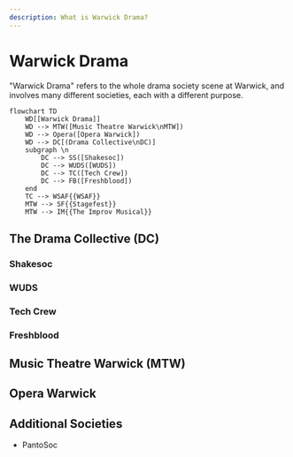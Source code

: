 ```yaml
---
description: What is Warwick Drama?
---
```


# Warwick Drama

"Warwick Drama" refers to the whole drama society scene at Warwick, and involves many different societies, each with a different purpose.

```mermaid
flowchart TD
    WD[[Warwick Drama]]
    WD --> MTW([Music Theatre Warwick\nMTW])
    WD --> Opera([Opera Warwick])
    WD --> DC[(Drama Collective\nDC)]
    subgraph \n
        DC --> SS([Shakesoc])
        DC --> WUDS([WUDS])
        DC --> TC([Tech Crew])
        DC --> FB([Freshblood])
    end
    TC --> WSAF{{WSAF}}
    MTW --> SF{{Stagefest}}
    MTW --> IM{{The Improv Musical}}
```

## The Drama Collective (DC)
### Shakesoc

### WUDS

### Tech Crew

### Freshblood

## Music Theatre Warwick (MTW)

## Opera Warwick

## Additional Societies
* PantoSoc
<DocCardList />